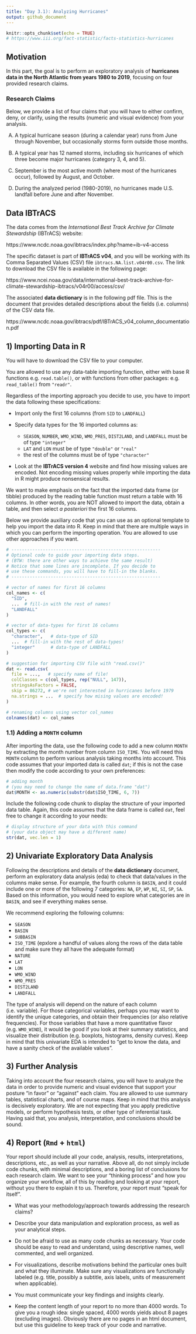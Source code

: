 ```yaml
---
title: "Day 3.1): Analyzing Hurricanes"
output: github_document
---
```



```r
knitr::opts_chunk$set(echo = TRUE)
# https://www.iii.org/fact-statistic/facts-statistics-hurricanes
```

## Motivation

In this part, the goal is to perform an exploratory analysis of 
__hurricanes data in the North Atlantic from years 1980 to 2019__, focusing on 
four provided research claims.


### Research Claims

Below, we provide a list of four claims that you will have to either confirm, 
deny, or clarify, using the results (numeric and visual evidence) from your 
analysis.

A) A typical hurricane season (during a calendar year) runs from June through 
November, but occasionally storms form outside those months.

B) A typical year has 12 named storms, including six hurricanes of which three 
become major hurricanes (category 3, 4, and 5).

C) September is the most active month (where most of the hurricanes occur),
followed by August, and October.

D) During the analyzed period (1980-2019), no hurricanes made U.S. landfall 
before June and after November.



## Data IBTrACS

The data comes from the _International Best Track Archive for Climate Stewardship_ 
(IBTrACS) website:

https://www.ncdc.noaa.gov/ibtracs/index.php?name=ib-v4-access

The specific dataset is part of __IBTrACS v04__, and you will be working with 
its Comma Separated Values (CSV) file `ibtracs.NA.list.v04r00.csv`. The link to 
download the CSV file is available in the following page:

https://www.ncei.noaa.gov/data/international-best-track-archive-for-climate-stewardship-ibtracs/v04r00/access/csv/

The associated __data dictionary__ is in the following pdf file. This is the 
document that provides detailed descriptions about the fields (i.e. columns) of 
the CSV data file.

https://www.ncdc.noaa.gov/ibtracs/pdf/IBTrACS_v04_column_documentation.pdf



## 1) Importing Data in R

You will have to download the CSV file to your computer. 

You are allowed to use any data-table importing function, either with base R
functions e.g. `read.table()`, or with functions from other packages: e.g.
`read_table()` from `"readr"`.

Regardless of the importing approach you 
decide to use, you have to import the data following these specifications:

- Import only the first 16 columns (from `SID` to `LANDFALL`)

- Specify data types for the 16 imported columns as:
    + `SEASON`, `NUMBER`, `WMO_WIND`, `WMO_PRES`, `DIST2LAND`, and `LANDFALL`
    must be of type `"integer"`
    + `LAT` and `LON` must be of type `"double"` or `"real"`
    + the rest of the columns must be of type `"character"`
    
- Look at the __IBTrACS version 4__ website and find how missing values are 
encoded. Not encoding missing values properly while importing the data in R 
might produce nonsensical results.

We want to make emphasis on the fact that the imported data frame (or tibble) 
produced by the reading table function must return a table with 16 columns.
In other words, you are NOT allowed to import the data, obtain a table, and 
then select _a posteriori_ the first 16 columns.

Below we provide auxiliary code that you can use as an optional template to 
help you import the data into R. Keep in mind that there are multiple ways in 
which you can perform the importing operation. You are allowed to use other 
approaches if you want.

```r
# ---------------------------------------------------------
# Optional code to guide your importing data steps.
# (BTW: there are other ways to achieve the same result)
# Notice that some lines are incomplete. If you decide to 
# use these commands, you will have to fill-in the blanks.
# ---------------------------------------------------------

# vector of names for first 16 columns
col_names <- c(
  "SID",
  ...  # fill-in with the rest of names!
  "LANDFALL"
)

# vector of data-types for first 16 columns
col_types <- c(
  "character",   # data-type of SID
  ...  # fill-in with the rest of data-types!
  "integer"      # data-type of LANDFALL
)

# suggestion for importing CSV file with "read.csv()"
dat <- read.csv(
  file = ...,   # specify name of file!
  colClasses = c(col_types, rep("NULL", 147)),
  stringsAsFactors = FALSE, 
  skip = 86272, # we're not interested in hurricanes before 1979
  na.strings = ...  # specify how mising values are encoded!
)

# renaming columns using vector col_names
colnames(dat) <- col_names
```



### 1.1) Adding a `MONTH` column

After importing the data, use the following code to add a new column `MONTH`
by extracting the month number from column `ISO_TIME`. You will need this
`MONTH` column to perform various analysis taking months into account.
This code assumes that your imported data is called `dat`; if this is not the
case then modify the code according to your own preferences:

```r
# adding month 
# (you may need to change the name of data.frame "dat")
dat$MONTH <- as.numeric(substr(dat$ISO_TIME, 6, 7))
```

Include the following code chunk to display the structure of your imported data 
table. Again, this code assumes that the data frame is called `dat`, feel free
to change it according to your needs:

```r
# display structure of your data with this command
# (your data object may have a different name)
str(dat, vec.len = 1)
```



## 2) Univariate Exploratory Data Analysis

Following the descriptions and details of the __data dictionary__ document, 
perform an exploratory data analysis (eda) to check that data/values in the 
columns make sense. For example, the fourth column is `BASIN`, and it could 
include one or more of the following 7 categories: `NA`, `EP`, `WP`, `NI`, `SI`, 
`SP`, `SA`. Based on this information, you would need to explore what categories 
are in `BASIN`, and see if everything makes sense.

We recommend exploring the following columns:

- `SEASON`
- `BASIN`
- `SUBBASIN`
- `ISO_TIME` (epxlore a handful of values along the rows of the data table and
make sure they all have the adequate format)
- `NATURE`
- `LAT`
- `LON`
- `WMO_WIND`
- `WMO_PRES`
- `DIST2LAND`
- `LANDFALL`

The type of analysis will depend on the nature of each column (i.e. variable). 
For those categorical variables, perhaps you may want to identify the unique
categories, and obtain their frequencies (or also relative frequencies).
For those variables that have a more quantitative flavor (e.g. `WMO_WIND`),
it would be good if you look at their summary statistics, and visualize their
distribution (e.g. boxplots, histograms, density curves). Keep in mind that 
this univariate EDA is intended to "get to know the data, and have a sanity 
check of the available values".



## 3) Further Analysis

Taking into account the four research claims, you will have to analyze the
data in order to provide numeric and visual evidence that support your 
posture "in favor" or "against" each claim. You are allowed to use 
summary tables, statistical charts, and of course maps. Keep in mind that 
this analysis is decisively exploratory. We are not expecting that you apply 
predictive models, or perform hypothesis tests, or other type of inferential
task. Having said that, you analysis, interpretation, and conclusions should
be sound.



## 4) Report (`Rmd` + `html`)

Your report should include all your code, analysis, results, interpretations,
descriptions, etc., as well as your narrative. Above all, do not simply include
code chunks, with minimal descriptions, and a boring list of conclusions for each 
research claim. We want to see your "thinking process" and how you organize
your workflow, all of this by reading and looking at your report, without
you there to explain it to us. Therefore, your report must "speak for itself".

- What was your methodology/approach towards addressing the research claims?

- Describe your data manipulation and exploration process, 
as well as your analytical steps. 

- Do not be afraid to use as many code chunks as necessary. Your code should
be easy to read and understand, using descriptive names, well commented, and 
well organized.

- For visualizations, describe motivations behind the particular ones built 
and what they illuminate. Make sure any visualizations are functionally labeled
(e.g. title, possibly a subtitle, axis labels, units of measurement when applicable).

- You must communicate your key findings and insights clearly.

- Keep the content length of your report to no more than 4000 words. To give
you a rough idea: single spaced, 4000 words yields about 8 pages (excluding 
images). Obviously there are no pages in an html document, but use this 
guideline to keep track of your code and narrative.


